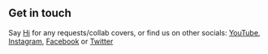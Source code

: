 ## Get in touch

Say [Hi](mailto:abandonedhopelive@gmail.com?subject=Hello!) for any requests/collab covers, or find us on other socials: [YouTube](https://www.youtube.com/AbandonedHopeLive), [Instagram](https://www.instagram.com/abandonedhopelive/), [Facebook](https://www.facebook.com/AbandonedHopeLive) or [Twitter](https://twitter.com/_AbandonedHope)
